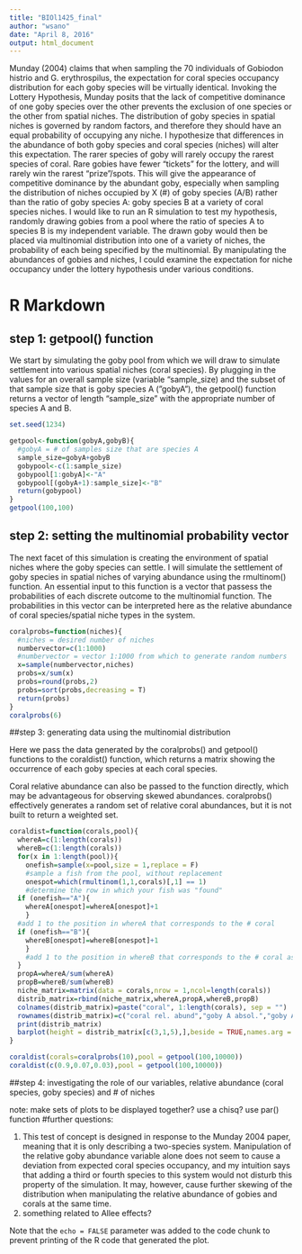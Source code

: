 ```yaml
---
title: "BIOl1425_final"
author: "wsano"
date: "April 8, 2016"
output: html_document
---
```

Munday (2004) claims that when sampling the 70 individuals of Gobiodon histrio and G. erythrospilus, the expectation for coral species occupancy distribution for each goby species will be virtually identical. Invoking the Lottery Hypothesis, Munday posits that the lack of competitive dominance of one goby species over the other prevents the exclusion of one species or the other from spatial niches. The distribution of goby species in spatial niches is governed by random factors, and therefore they should have an equal probability of occupying any niche. I hypothesize that differences in the abundance of both goby species and coral species (niches) will alter this expectation. The rarer species of goby will rarely occupy the rarest species of coral. Rare gobies have fewer “tickets” for the lottery, and will rarely win the rarest “prize”/spots. This will give the appearance of competitive dominance by the abundant goby, especially when sampling the distribution of niches occupied by X (#) of goby species (A/B) rather than the ratio of goby species A: goby species B at a variety of coral species niches. I would like to run an R simulation to test my hypothesis, randomly drawing gobies from a pool where the ratio of species A to species B is my independent variable. The drawn goby would then be placed via multinomial distribution into one of a variety of niches, the probability of each being specified by the multinomial. By manipulating the abundances of gobies and niches, I could examine the expectation for niche occupancy under the lottery hypothesis under various conditions.

# R Markdown

## step 1: getpool() function

We start by simulating the goby pool from which we will draw to simulate settlement into various spatial niches (coral species). By plugging in the values for an overall sample size (variable "sample_size) and the subset of that sample size that is goby species A ("gobyA"), the getpool() function returns a vector of length "sample_size" with the appropriate number of species A and B.

```r
set.seed(1234)

getpool<-function(gobyA,gobyB){
  #gobyA = # of samples size that are species A
  sample_size=gobyA+gobyB
  gobypool<-c(1:sample_size)
  gobypool[1:gobyA]<-"A"
  gobypool[(gobyA+1):sample_size]<-"B"
  return(gobypool)
}
getpool(100,100)
```
## step 2: setting the multinomial probability vector

The next facet of this simulation is creating the environment of spatial niches where the goby species can settle. I will simulate the settlement of goby species in spatial niches of varying abundance using the rmultinom() function. An essential input to this function is a vector that passess the probabilities of each discrete outcome to the multinomial function. The probabilities in this vector can be interpreted here as the relative abundance of coral species/spatial niche types in the system. 
```r
coralprobs=function(niches){
  #niches = desired number of niches
  numbervector=c(1:1000)
  #numbervector = vector 1:1000 from which to generate random numbers
  x=sample(numbervector,niches)
  probs=x/sum(x)
  probs=round(probs,2)
  probs=sort(probs,decreasing = T)
  return(probs)
}
coralprobs(6)
```
##step 3: generating data using the multinomial distribution 

Here we pass the data generated by the coralprobs() and getpool() functions to the coraldist() function, which returns a matrix showing the occurrence of each goby species at each coral species.

Coral relative abundance can also be passed to the function directly, which may be advantageous for observing skewed abundances. coralprobs() effectively generates a random set of relative coral abundances, but it is not built to return a weighted set.

```r
coraldist=function(corals,pool){
  whereA=c(1:length(corals))
  whereB=c(1:length(corals))
  for(x in 1:length(pool)){
    onefish=sample(x=pool,size = 1,replace = F)
    #sample a fish from the pool, without replacement
    onespot=which(rmultinom(1,1,corals)[,1] == 1)
    #determine the row in which your fish was "found"
  if (onefish=="A"){
    whereA[onespot]=whereA[onespot]+1
    }
  #add 1 to the position in whereA that corresponds to the # coral
  if (onefish=="B"){
    whereB[onespot]=whereB[onespot]+1
    }
    #add 1 to the position in whereB that corresponds to the # coral as represented by the output from coralprobs
  }
  propA=whereA/sum(whereA)
  propB=whereB/sum(whereB)
  niche_matrix=matrix(data = corals,nrow = 1,ncol=length(corals))
  distrib_matrix=rbind(niche_matrix,whereA,propA,whereB,propB)
  colnames(distrib_matrix)=paste("coral", 1:length(corals), sep = "")
  rownames(distrib_matrix)=c("coral rel. abund","goby A absol.","goby A prop", "goby B","goby B prop")
  print(distrib_matrix)
  barplot(height = distrib_matrix[c(3,1,5),],beside = TRUE,names.arg = colnames(distrib_matrix),col = c("lightcoral","white","cadetblue"),xlab = "coral species",ylab = "percent total sample by species",main = "relative distribution of gobies",legend.text = c("A","expected","B"),width = c(1,.2,1))
}

coraldist(corals=coralprobs(10),pool = getpool(100,10000))
coraldist(c(0.9,0.07,0.03),pool = getpool(100,10000))

```
##step 4: investigating the role of our variables, relative abundance (coral species, goby species) and # of niches

note: make sets of plots to be displayed together?
      use a chisq?
use par() function
#further questions: 

  1) This test of concept is designed in response to the Munday 2004 paper, meaning that it is only describing a two-species system. Manipulation of the relative goby abundance variable alone does not seem to cause a deviation from expected coral species occupancy, and my intuition says that adding a third or fourth species to this system would not disturb this property of the simulation. It may, however, cause further skewing of the distribution when manipulating the relative abundance of gobies and corals at the same time.
  2) something related to Allee effects?

Note that the `echo = FALSE` parameter was added to the code chunk to prevent printing of the R code that generated the plot.
